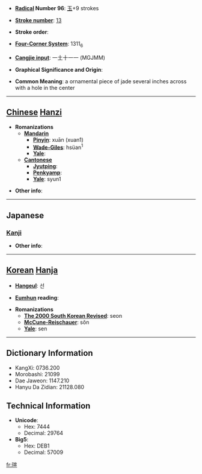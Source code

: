 * '''[[Wiktionary:Chinese radical index| Radical]] Number 96''': [[Wiktionary:Chinese radical index 玉|玉]]+9 strokes

* '''[[Wiktionary:Chinese total strokes index|Stroke number]]''': [[Wiktionary:Chinese total strokes index 13|13]]

* '''Stroke order''': 

* '''[[Wiktionary:Chinese four corner index|Four-Corner System]]''': 1311<sub>6</sub>

* '''[[Wiktionary:Chinese Cangjie index|Cangjie input]]''': 一土十一一 (MGJMM)

* '''Graphical Significance and Origin''': 

* '''Common Meaning''': a ornamental piece of jade several inches across with a hole in the center

----

== [[Chinese]] [[Hanzi]] ==

* '''Romanizations'''
** '''[[Mandarin]]'''
*** '''[[Pinyin]]''': xuān (xuan1)
*** '''[[Wade-Giles]]''': hsüan<sup>1</sup>
*** '''[[Yale]]''': 
** '''[[Cantonese]]'''
*** '''[[Jyutping]]''':
*** '''[[Penkyamp]]''': 
*** '''[[Yale]]''': syun1

* '''Other info''': 

----

==Japanese==
===[[Kanji]]===
{{kanji|on readings=[[せん]] (sen)|kun readings=}}

* '''Other info''':  

----

== [[Korean]] [[Hanja]] ==

* '''[[Hangeul]]''': 선

* '''[[Eumhun]] reading''': 

* '''Romanizations'''
** '''[[The 2000 South Korean Revised Romanization|The 2000 South Korean Revised]]''': seon
** '''[[McCune-Reischauer]]''': sŏn
** '''[[Yale]]''': sen

----

== Dictionary Information ==

* KangXi: 0736.200
* Morobashi: 21099
* Dae Jaweon: 1147.210
* Hanyu Da Zidian: 21128.080

== Technical Information ==

* '''Unicode''':
** Hex: 7444
** Decimal: 29764
* '''Big5''':
** Hex: DEB1
** Decimal: 57009

[[fr:瑄]]